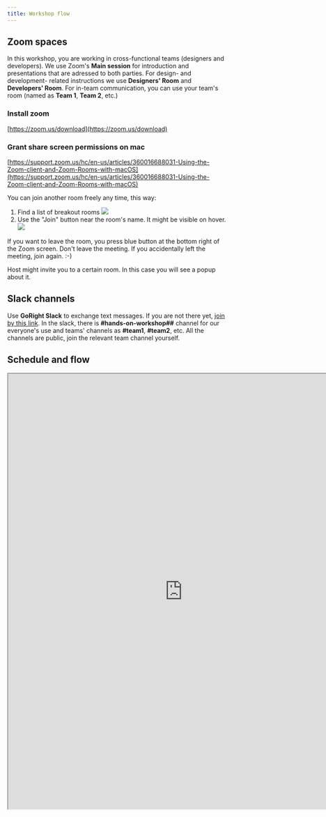 ```yaml
---
title: Workshop flow
---
```


## Zoom spaces

In this workshop, you are working in cross-functional teams (designers and developers).
We use Zoom's **Main session** for introduction and presentations that are adressed to
both parties. For design- and development- related instructions we use **Designers' Room**
and **Developers' Room**. For in-team communication, you can use your team's room (named as
**Team 1**, **Team 2**, etc.)

### Install zoom

[https://zoom.us/download](https://zoom.us/download)

### Grant share screen permissions on mac

[https://support.zoom.us/hc/en-us/articles/360016688031-Using-the-Zoom-client-and-Zoom-Rooms-with-macOS](https://support.zoom.us/hc/en-us/articles/360016688031-Using-the-Zoom-client-and-Zoom-Rooms-with-macOS)

You can join another room freely any time, this way:

1. Find a list of breakout rooms
   ![](/images/handout/zoom-breakout-rooms.png)
1. Use the "Join" button near the room's name. It might be visible on hover.
   ![](/images/handout/zoom-breakout-rooms2.png)

If you want to leave the room, you press blue button at the bottom right of the Zoom screen.
Don't leave the meeting. If you accidentally left the meeting, join again. :-)

Host might invite you to a certain room. In this case you will see a popup about it.

## Slack channels

Use **GoRight Slack** to exchange text messages. If you are not there yet, [join by this
link](https://join.slack.com/t/gorightworkspace/shared_invite/zt-ommxyhpg-mGp~CNi7D3jDUExDe5~l8g).
In the slack, there is **#hands-on-workshop##** channel for our everyone's use and teams' channels
as **#team1**, **#team2**, etc. All the channels are public, join the relevant team channel yourself.

## Schedule and flow

<a href="" name="schedule"></a>

<iframe
  style={{ border: 'none' }}
  width="800"
  height="1000"
  src="https://whimsical.com/embed/VRPPabnjniv5JzXeJG3rQH"
></iframe>
